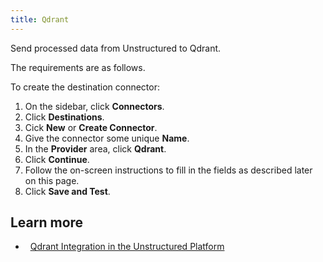 ```yaml
---
title: Qdrant 
---
```



<FirstTimeUIDestinationConnector />

Send processed data from Unstructured to Qdrant.

The requirements are as follows.


<QdrantPrerequisites />

To create the destination connector:

1. On the sidebar, click **Connectors**.
2. Click **Destinations**.
3. Cick **New** or **Create Connector**.
4. Give the connector some unique **Name**.
5. In the **Provider** area, click **Qdrant**.
6. Click **Continue**. 
7. Follow the on-screen instructions to fill in the fields as described later on this page.
8. Click **Save and Test**.


<QdrantFields />

## Learn more

- <Icon icon="blog" />&nbsp;&nbsp;[Qdrant Integration in the Unstructured Platform](https://unstructured.io/blog/streamlining-rag-pipeline-development-qdrant-integration-in-the-unstructured-platform)